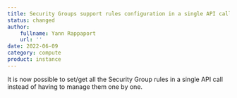 ```yaml
---
title: Security Groups support rules configuration in a single API call
status: changed
author:
    fullname: Yann Rappaport
    url: ''
date: 2022-06-09
category: compute
product: instance
---
```


It is now possible to set/get all the Security Group rules in a single API call instead of having to manage them one by one.